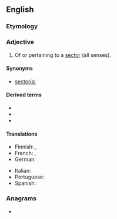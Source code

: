 ==English==

===Etymology===
{{suffix|en|sector|al}}

===Adjective===
{{en-adj|-}}

# Of or pertaining to a [[sector]] (all senses).

====Synonyms====
* [[sectorial]]

====Derived terms====
* {{l|en|bisectoral}}
* {{l|en|trisectoral}}
* {{l|en|unisectoral}}

====Translations====
{{trans-top|pertaining to a sector}}
* Finnish: {{t|fi|aloittainen}}, {{t|fi|alakohtainen}}
* French: {{t+|fr|sectoriel|m}}, {{t+|fr|sectorielle|f}}
* German: {{t+|de|sektoral}}
{{trans-mid}}
* Italian: {{t+|it|settoriale}}
* Portuguese: {{t|pt|setorial|m|f}}
* Spanish: {{t|es|sectorial|m|f}}
{{trans-bottom}}

===Anagrams===
* {{anagrams|en|a=acelorst|Lacortes|crotales|locaters}}